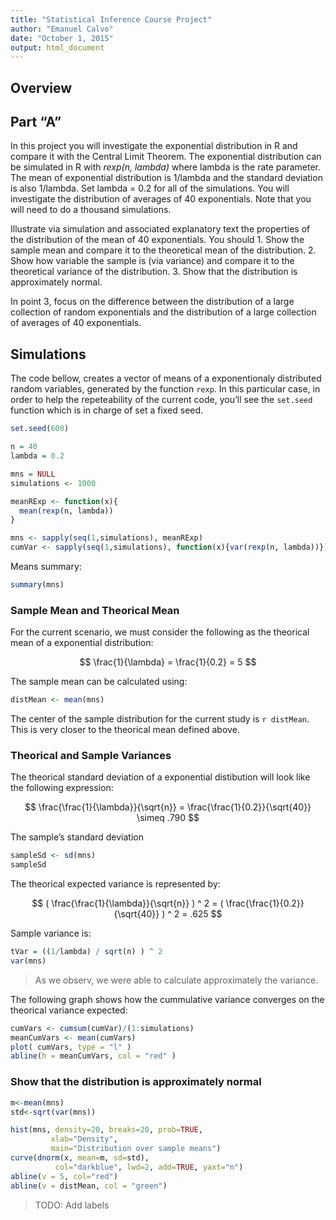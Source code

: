 ```yaml
---
title: "Statistical Inference Course Project"
author: "Emanuel Calvo"
date: "October 1, 2015"
output: html_document
---
```



## Overview

## Part "A"

In this project you will investigate the exponential distribution in R and compare it with the Central Limit Theorem. The exponential distribution can be simulated in R with *rexp(n, lambda)* where lambda is the rate parameter. The mean of exponential distribution is 1/lambda and the standard deviation is also 1/lambda. Set lambda = 0.2 for all of the simulations. You will investigate the distribution of averages of 40 exponentials. Note that you will need to do a thousand simulations.

Illustrate via simulation and associated explanatory text the properties of the distribution of the mean of 40 exponentials.  You should
1. Show the sample mean and compare it to the theoretical mean of the distribution.
2. Show how variable the sample is (via variance) and compare it to the theoretical variance of the distribution.
3. Show that the distribution is approximately normal.

In point 3, focus on the difference between the distribution of a large collection of random exponentials and the distribution of a large collection of averages of 40 exponentials. 


## Simulations

The code bellow, creates a vector of means of a exponentionaly distributed random variables, generated by the function `rexp`. In this particular case, in order to help the repeteability of the current code, you'll see the `set.seed` function which is in charge of set a fixed seed. 

```r
set.seed(600)

n = 40
lambda = 0.2

mns = NULL
simulations <- 1000

meanRExp <- function(x){
  mean(rexp(n, lambda))
}

mns <- sapply(seq(1,simulations), meanRExp)
cumVar <- sapply(seq(1,simulations), function(x){var(rexp(n, lambda))})

```



Means summary:


```r
summary(mns)
```


### Sample Mean and Theorical Mean

For the current scenario, we must consider the following as the theorical mean of a exponential distribution:

$$ \frac{1}{\lambda} = \frac{1}{0.2} = 5 $$

The sample mean can be calculated using:

```r
distMean <- mean(mns)
```

The center of the sample distribution for the current study is  `r distMean`. This is very closer to the theorical mean defined above.


### Theorical and Sample Variances

The theorical standard deviation of a exponential distibution will look like the following expression:

$$ \frac{\frac{1}{\lambda}}{\sqrt{n}} = \frac{\frac{1}{0.2}}{\sqrt{40}} \simeq .790 $$

The sample's standard deviation 

```r
sampleSd <- sd(mns)
sampleSd
```

The theorical expected variance is represented by:

$$ ( \frac{\frac{1}{\lambda}}{\sqrt{n}} ) ^ 2 = ( \frac{\frac{1}{0.2}}{\sqrt{40}} ) ^ 2  = .625 $$

Sample variance is:

```r
tVar = ((1/lambda) / sqrt(n) ) ^ 2 
var(mns)
```

> As we observ, we were able to calculate approximately the variance.

The following graph shows how the cummulative variance converges on the theorical variance expected:

```r
cumVars <- cumsum(cumVar)/(1:simulations)
meanCumVars <- mean(cumVars)
plot( cumVars, type = "l" )
abline(h = meanCumVars, col = "red" )
```

### Show that the distribution is approximately normal

```r

m<-mean(mns)
std<-sqrt(var(mns))

hist(mns, density=20, breaks=20, prob=TRUE, 
         xlab="Density",  
         main="Distribution over sample means")
curve(dnorm(x, mean=m, sd=std), 
          col="darkblue", lwd=2, add=TRUE, yaxt="n")
abline(v = 5, col="red")
abline(v = distMean, col = "green")    
```

> TODO: Add labels



